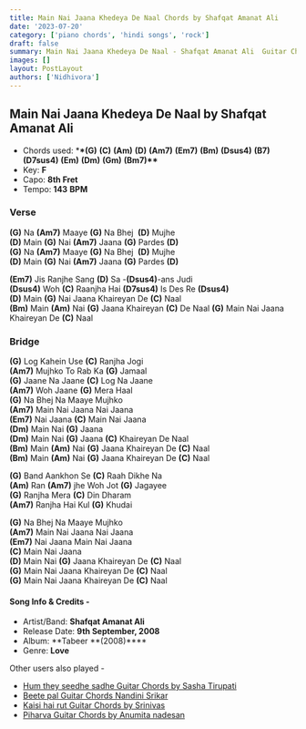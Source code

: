 ```yaml
---
title: Main Nai Jaana Khedeya De Naal Chords by Shafqat Amanat Ali
date: '2023-07-20'
category: ['piano chords', 'hindi songs', 'rock']
draft: false
summary: Main Nai Jaana Khedeya De Naal - Shafqat Amanat Ali  Guitar Chords. The chords used in this song are (G) (C) (Am) (D) (Am7) (Em7) (Bm) (Dsus4) (B7) (D7sus4) (Em) (Dm) (Gm) (Bm7). The key of this song is F major.
images: []
layout: PostLayout
authors: ['Nidhivora']
---
```


## Main Nai Jaana Khedeya De Naal by Shafqat Amanat Ali

- Chords used: \***\*(G)** **(C)** **(Am)** **(D)** **(Am7)** **(Em7)** **(Bm)** **(Dsus4)** **(B7)** **(D7sus4)** **(Em)** **(Dm)** **(Gm)** **(Bm7)\*\***
- Key: **F**
- Capo: **8th Fret**
- Tempo: **143** **BPM**

### Verse

**(G)** Na **(Am7)** Maaye **(G)** Na Bhej  **(D)** Mujhe\
**(D)** Main **(G)** Nai **(Am7)** Jaana **(G)** Pardes **(D)**\
**(G)** Na **(Am7)** Maaye **(G)** Na Bhej  **(D)** Mujhe\
**(D)** Main **(G)** Nai **(Am7)** Jaana **(G)** Pardes **(D)**

**(Em7)** Jis Ranjhe Sang **(D)** Sa -**(Dsus4)**-ans Judi\
**(Dsus4)** Woh **(C)** Raanjha Hai **(D7sus4)** Is Des Re **(Dsus4)**\
**(D)** Main **(G)** Nai Jaana Khaireyan De **(C)** Naal\
**(Bm)** Main **(Am)** Nai **(G)** Jaana Khaireyan **(C)** De Naal
**(G)** Main Nai Jaana Khaireyan De **(C)** Naal

### Bridge

**(G)** Log Kahein Use **(C)** Ranjha Jogi\
**(Am7)** Mujhko To Rab Ka **(G)** Jamaal\
**(G)** Jaane Na Jaane **(C)** Log Na Jaane\
**(Am7)** Woh Jaane **(G)** Mera Haal\
**(G)** Na Bhej Na Maaye Mujhko\
**(Am7)** Main Nai Jaana Nai Jaana\
**(Em7)** Nai Jaana **(C)** Main Nai Jaana\
**(Dm)** Main Nai **(G)** Jaana\
**(Dm)** Main Nai **(G)** Jaana **(C)** Khaireyan De Naal\
**(Bm)** Main **(Am)** Nai **(G)** Jaana Khaireyan De **(C)** Naal\
**(Bm)** Main **(Am)** Nai **(G)** Jaana Khaireyan De **(C)** Naal

**(G)** Band Aankhon Se **(C)** Raah Dikhe Na\
**(Am)** Ran **(Am7)** jhe Woh Jot **(G)** Jagayee\
**(G)** Ranjha Mera **(C)** Din Dharam\
**(Am7)** Ranjha Hai Kul **(G)** Khudai

**(G)** Na Bhej Na Maaye Mujhko\
**(Am7)** Main Nai Jaana Nai Jaana\
**(Em7)** Nai Jaana Main Nai Jaana\
**(C)** Main Nai Jaana\
**(D)** Main Nai **(G)** Jaana Khaireyan De **(C)** Naal\
**(G)** Main Nai Jaana Khaireyan De **(C)** Naal\
**(G)** Main Nai Jaana Khaireyan De **(C)** Naal

#### Song Info & Credits -

- Artist/Band: **Shafqat Amanat Ali**
- Release Date: **9th September, 2008**
- Album: **Tabeer **(2008)\*\*\*\*
- Genre: **Love**

Other users also played -

- [Hum they seedhe sadhe Guitar Chords by Sasha Tirupati](https://www.chordsco.com/chords/hum-they-seedhe-sadhe-guitar-chords-by-sasha-tirupati)
- [Beete pal Guitar Chords Nandini Srikar](https://www.chordsco.com/chords/beete-pal-guitar-chords-nandini-srikar)
- [Kaisi hai rut Guitar Chords by Srinivas](https://www.chordsco.com/chords/kaisi-hai-rut-guitar-chords-by-srinivas)
- [Piharva Guitar Chords by Anumita nadesan](https://www.chordsco.com/chords/piharva-guitar-chords-by-anumita-nadesan)
